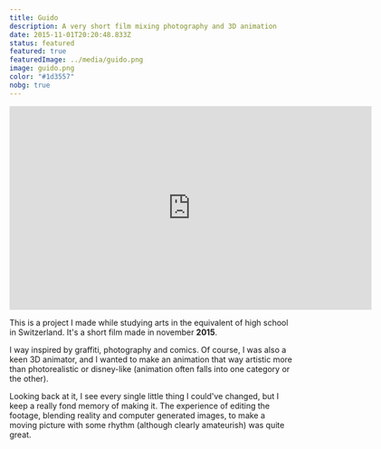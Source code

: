 ```yaml
---
title: Guido
description: A very short film mixing photography and 3D animation
date: 2015-11-01T20:20:48.833Z
status: featured
featured: true
featuredImage: ../media/guido.png
image: guido.png
color: "#1d3557"
nobg: true
---
```


<iframe title="vimeo-player" src="https://player.vimeo.com/video/145537206" width="640" height="360" frameborder="0" allowfullscreen></iframe>

This is a project I made while studying arts in the equivalent of high school
in Switzerland. It's a short film made in november **2015**.

I way inspired by graffiti, photography and comics. Of course, I was also 
a keen 3D animator, and I wanted to make an animation that way artistic more
than photorealistic or disney-like (animation often falls into one category
or the other).

Looking back at it, I see every single little thing I could've changed, but 
I keep a really fond memory of making it. The experience of editing the footage,
blending reality and computer generated images, to make a moving picture with some
rhythm (although clearly amateurish) was quite great.
